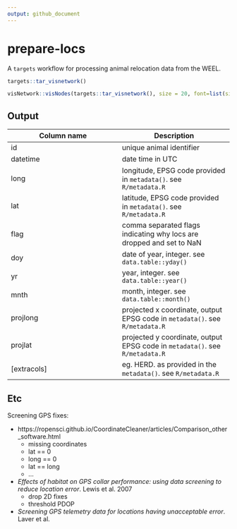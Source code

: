 ```yaml
---
output: github_document
---
```


# prepare-locs

A `targets` workflow for processing animal relocation data from the WEEL. 

```r
targets::tar_visnetwork()
```

```r
visNetwork::visNodes(targets::tar_visnetwork(), size = 20, font=list(size=25))
```


## Output

| Column name | Description | 
| ----------- | ----------- | 
| id          | unique animal identifier | 
| datetime    | date time in UTC | 
| long        | longitude, EPSG code provided in `metadata()`. see `R/metadata.R` | 
| lat         | latitude, EPSG code provided in `metadata()`. see `R/metadata.R` |
| flag        | comma separated flags indicating why locs are dropped and set to NaN | 
| doy         | date of year, integer. see `data.table::yday()` | 
| yr          | year, integer. see `data.table::year()` | 
| mnth        | month, integer. see `data.table::month()` | 
| projlong    | projected x coordinate, output EPSG code in `metadata()`. see `R/metadata.R` |  
| projlat     | projected y coordinate, output EPSG code in `metadata()`. see `R/metadata.R` |  
| [extracols] | eg. HERD. as provided in the `metadata()`.  see `R/metadata.R` |



## Etc
Screening GPS fixes:

* https://ropensci.github.io/CoordinateCleaner/articles/Comparison_other_software.html
	+ missing coordinates
	+ lat == 0
	+ long == 0
	+ lat == long
	+ ...

* *Effects of habitat on GPS collar performance: using data screening to reduce location error*. Lewis et al. 2007
	+ drop 2D fixes
	+ threshold PDOP
	
* *Screening GPS telemetry data for locations having unacceptable error*. Laver et al. 





